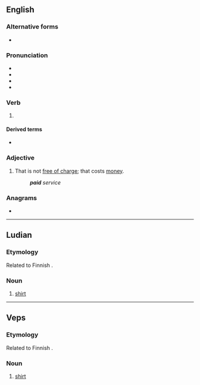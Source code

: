 ==English==

===Alternative forms===
* {{l|en|payed}} {{qualifier|archaic}}

===Pronunciation===
* {{IPA|/ˈpeɪd/|lang=en}}
* {{audio|en-us-paid.ogg|Audio (US)|lang=en}}
* {{rhymes|eɪd|lang=en}}
* {{homophones|lang=en|payed}}

===Verb===
{{head|en|verb form}}

# {{en-past of|pay}}

====Derived terms====
* {{l|en|low-paid}}

===Adjective===
{{en-adj|-}}

# That is not [[free of charge]]; that costs [[money]].
#: {{syn|en|nonfree}}
#: '''''paid''' service''

===Anagrams===
* {{anagrams|en|a=adip|DIPA|PADI|apid|iPad}}

----

==Ludian==

===Etymology===
Related to Finnish {{m|fi|paita}}.

===Noun===
{{head|lud|noun}}

# [[shirt]]

----

==Veps==

===Etymology===
Related to Finnish {{m|fi|paita}}.

===Noun===
{{head|vep|noun}}

# [[shirt]]